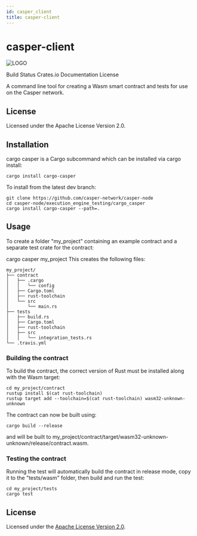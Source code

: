 ```yaml
---
id: casper_client
title: casper-client
---
```


# casper-client

![LOGO](https://raw.githubusercontent.com/casper-network/casper-node/master/images/casper-association-logo-primary.svg)

Build Status Crates.io Documentation License

A command line tool for creating a Wasm smart contract and tests for use on the Casper network.

## License

Licensed under the Apache License Version 2.0.

## Installation

cargo casper is a Cargo subcommand which can be installed via cargo install:

```
cargo install cargo-casper
```

To install from the latest dev branch:

```
git clone https://github.com/casper-network/casper-node
cd casper-node/execution_engine_testing/cargo_casper
cargo install cargo-casper --path=.
```

## Usage

To create a folder "my_project" containing an example contract and a separate test crate for the contract:

cargo casper my_project This creates the following files:

```
my_project/
├── contract
│   ├── .cargo
│   │   └── config
│   ├── Cargo.toml
│   ├── rust-toolchain
│   └── src
│       └── main.rs
├── tests
│   ├── build.rs
│   ├── Cargo.toml
│   ├── rust-toolchain
│   ├── src
│   │   └── integration_tests.rs
└── .travis.yml
```

### Building the contract

To build the contract, the correct version of Rust must be installed along with the Wasm target:

```
cd my_project/contract
rustup install $(cat rust-toolchain)
rustup target add --toolchain=$(cat rust-toolchain) wasm32-unknown-unknown
```

The contract can now be built using:

```
cargo build --release
```

and will be built to my_project/contract/target/wasm32-unknown-unknown/release/contract.wasm.

### Testing the contract

Running the test will automatically build the contract in release mode, copy it to the "tests/wasm" folder, then build and run the test:

```
cd my_project/tests
cargo test
```

## License

Licensed under the [Apache License Version 2.0](https://github.com/casper-network/casper-node/blob/master/LICENSE).
